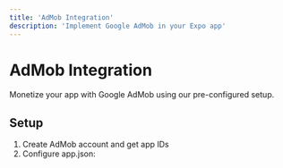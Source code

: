 ```yaml
---
title: 'AdMob Integration'
description: 'Implement Google AdMob in your Expo app'
---
```


# AdMob Integration

Monetize your app with Google AdMob using our pre-configured setup.

## Setup

1. Create AdMob account and get app IDs
2. Configure app.json: 